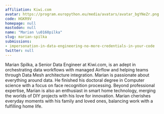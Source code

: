 ```yaml
---
affiliation: Kiwi.com
avatar: https://program.europython.eu/media/avatars/avatar_bgYNeZr.png
code: HGKR9V
homepage: null
mastodon: null
name: "Marian \u0160pilka"
slug: marian-spilka
submissions:
- impersonation-in-data-engineering-no-more-credentials-in-your-code
twitter: null
---
```


Marian Spilka, a Senior Data Engineer at Kiwi.com, is an adept in orchestrating data workflows with managed Airflow and helping teams through Data Mesh architecture integration. Marian is  passionate about everything around data. He finished his doctoral degree in Computer science with a focus on face recognition processing.
Beyond professional expertise, Marian is also an enthusiast in smart home technology, merging the worlds of DIY projects with his love for innovation. Marian cherishes everyday moments with his family and loved ones, balancing work with a fulfilling home life.
